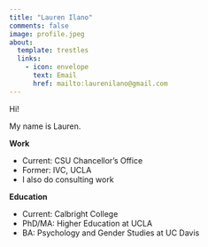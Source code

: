 ```yaml
---
title: "Lauren Ilano"
comments: false
image: profile.jpeg
about:
  template: trestles
  links:
    - icon: envelope
      text: Email
      href: mailto:laurenilano@gmail.com
---
```



</center>

::: {#hero-heading}

Hi!

My name is Lauren.

**Work**

  + Current: CSU Chancellor's Office
  + Former: IVC, UCLA
  + I also do consulting work 
  
**Education**

  +  Current: Calbright College
  +  PhD/MA: Higher Education at UCLA
  +  BA: Psychology and Gender Studies at UC Davis

:::